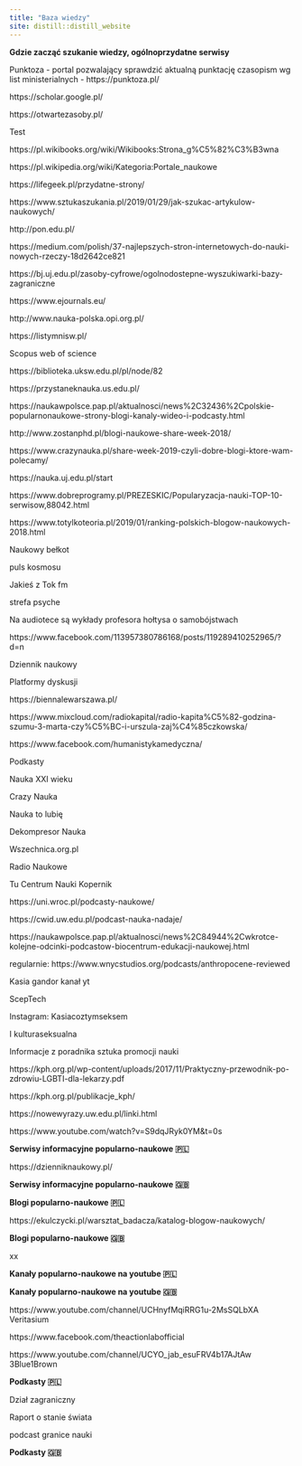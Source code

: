 ```yaml
---
title: "Baza wiedzy"
site: distill::distill_website
---
```


<span> <b>Gdzie zacząć szukanie wiedzy, ogólnoprzydatne serwisy</b>

<span>Punktoza - portal pozwalający sprawdzić aktualną punktację czasopism wg list ministerialnych -
https://punktoza.pl/ 

https://scholar.google.pl/ 

https://otwartezasoby.pl/ 

</span>

<span> Test 



https://pl.wikibooks.org/wiki/Wikibooks:Strona_g%C5%82%C3%B3wna 

	

 


 

https://pl.wikipedia.org/wiki/Kategoria:Portale_naukowe 
	

 

https://lifegeek.pl/przydatne-strony/ 
	

 

https://www.sztukaszukania.pl/2019/01/29/jak-szukac-artykulow-naukowych/ 
	

 

http://pon.edu.pl/ 
	

 

https://medium.com/polish/37-najlepszych-stron-internetowych-do-nauki-nowych-rzeczy-18d2642ce821 
	

 

https://bj.uj.edu.pl/zasoby-cyfrowe/ogolnodostepne-wyszukiwarki-bazy-zagraniczne 
	

 

https://www.ejournals.eu/ 
	

 

http://www.nauka-polska.opi.org.pl/ 
	


https://listymnisw.pl/  

 

Scopus web of science 


 
 https://biblioteka.uksw.edu.pl/pl/node/82  
	

 

https://przystaneknauka.us.edu.pl/  
	

 

 

https://naukawpolsce.pap.pl/aktualnosci/news%2C32436%2Cpolskie-popularnonaukowe-strony-blogi-kanaly-wideo-i-podcasty.html  
	

 

http://www.zostanphd.pl/blogi-naukowe-share-week-2018/  
	

 

https://www.crazynauka.pl/share-week-2019-czyli-dobre-blogi-ktore-wam-polecamy/  
	

 

https://nauka.uj.edu.pl/start  
	

 

https://www.dobreprogramy.pl/PREZESKIC/Popularyzacja-nauki-TOP-10-serwisow,88042.html  
	

 

https://www.totylkoteoria.pl/2019/01/ranking-polskich-blogow-naukowych-2018.html  
	

 

Naukowy bełkot 

puls kosmosu 

Jakieś z Tok fm 

strefa psyche 

Na audiotece są wykłady profesora hołtysa o samobójstwach 


https://www.facebook.com/113957380786168/posts/119289410252965/?d=n  

 

Dziennik naukowy 

 

Platformy dyskusji 

https://biennalewarszawa.pl/ 
	

 

https://www.mixcloud.com/radiokapital/radio-kapita%C5%82-godzina-szumu-3-marta-czy%C5%BC-i-urszula-zaj%C4%85czkowska/  
	

 https://www.facebook.com/humanistykamedyczna/  

 

Podkasty 

Nauka XXI wieku 
	

 

Crazy Nauka 
	

 

Nauka to lubię 
	

 

Dekompresor Nauka 
	

 

Wszechnica.org.pl 
	

 

Radio Naukowe 
	

 

Tu Centrum Nauki Kopernik 
	

 

https://uni.wroc.pl/podcasty-naukowe/ 
	

 

https://cwid.uw.edu.pl/podcast-nauka-nadaje/ 
	

 

https://naukawpolsce.pap.pl/aktualnosci/news%2C84944%2Cwkrotce-kolejne-odcinki-podcastow-biocentrum-edukacji-naukowej.html 
	

 



regularnie: https://www.wnycstudios.org/podcasts/anthropocene-reviewed 

 

Kasia gandor kanał yt 

 



ScepTech 

 

Instagram: 
Kasiacoztymseksem 

I kulturaseksualna 

 

 

Informacje z poradnika sztuka promocji nauki 

 

 

https://kph.org.pl/wp-content/uploads/2017/11/Praktyczny-przewodnik-po-zdrowiu-LGBTI-dla-lekarzy.pdf 

https://kph.org.pl/publikacje_kph/ 

 

 

https://nowewyrazy.uw.edu.pl/linki.html 

 

 

https://www.youtube.com/watch?v=S9dqJRyk0YM&t=0s 

<b>Serwisy informacyjne popularno-naukowe 🇵🇱</b>



https://dzienniknaukowy.pl/ 
	
	

<b>Serwisy informacyjne popularno-naukowe 🇬🇧</b>



<b>Blogi popularno-naukowe 🇵🇱</b>



https://ekulczycki.pl/warsztat_badacza/katalog-blogow-naukowych/  
	


<b>Blogi popularno-naukowe 🇬🇧</b>


xx


<b>Kanały popularno-naukowe na youtube 🇵🇱</b>


<b>Kanały popularno-naukowe na youtube 🇬🇧</b>


https://www.youtube.com/channel/UCHnyfMqiRRG1u-2MsSQLbXA Veritasium 

 

https://www.facebook.com/theactionlabofficial  

 

https://www.youtube.com/channel/UCYO_jab_esuFRV4b17AJtAw 3Blue1Brown  


<span>
<b>Podkasty 🇵🇱</b></span>

Dział zagraniczny  

Raport o stanie świata


podcast granice nauki 


<b>Podkasty 🇬🇧</b>




 
 </span>